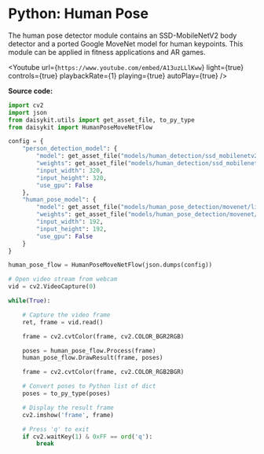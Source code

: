 
# Python: Human Pose

The human pose detector module contains an SSD-MobileNetV2 body detector
and a ported Google MoveNet model for human keypoints. This module can
be applied in fitness applications and AR games.

<Youtube
  url={`https://www.youtube.com/embed/A13uzLLlKww`}
  light={true}
  controls={true}
  playbackRate={1}
  playing={true}
  autoPlay={true}
/>

**Source code:**

```py
import cv2
import json
from daisykit.utils import get_asset_file, to_py_type
from daisykit import HumanPoseMoveNetFlow

config = {
    "person_detection_model": {
        "model": get_asset_file("models/human_detection/ssd_mobilenetv2.param"),
        "weights": get_asset_file("models/human_detection/ssd_mobilenetv2.bin"),
        "input_width": 320,
        "input_height": 320,
        "use_gpu": False
    },
    "human_pose_model": {
        "model": get_asset_file("models/human_pose_detection/movenet/lightning.param"),
        "weights": get_asset_file("models/human_pose_detection/movenet/lightning.bin"),
        "input_width": 192,
        "input_height": 192,
        "use_gpu": False
    }
}

human_pose_flow = HumanPoseMoveNetFlow(json.dumps(config))

# Open video stream from webcam
vid = cv2.VideoCapture(0)

while(True):

    # Capture the video frame
    ret, frame = vid.read()

    frame = cv2.cvtColor(frame, cv2.COLOR_BGR2RGB)

    poses = human_pose_flow.Process(frame)
    human_pose_flow.DrawResult(frame, poses)

    frame = cv2.cvtColor(frame, cv2.COLOR_RGB2BGR)

    # Convert poses to Python list of dict
    poses = to_py_type(poses)

    # Display the result frame
    cv2.imshow('frame', frame)

    # Press 'q' to exit
    if cv2.waitKey(1) & 0xFF == ord('q'):
        break
```
